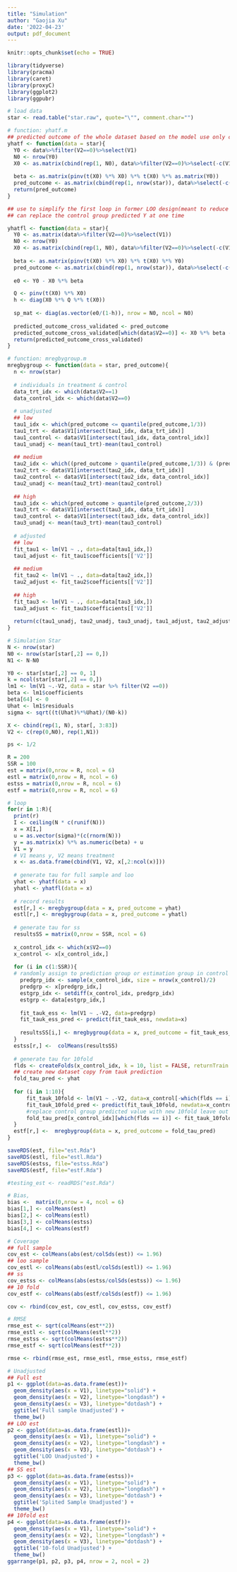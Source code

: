 ```yaml
---
title: "Simulation"
author: "Gaojia Xu"
date: '2022-04-23'
output: pdf_document
---
```


```r
knitr::opts_chunk$set(echo = TRUE)
```

```r
library(tidyverse)
library(pracma)
library(caret)
library(proxyC)
library(ggplot2)
library(ggpubr)
```

```r
# load data
star <- read.table("star.raw", quote="\"", comment.char="")
```


```r
# function: yhatf.m
## predicted outcome of the whole dataset based on the model use only control group
yhatf <- function(data = star){
  Y0 <- data%>%filter(V2==0)%>%select(V1)
  N0 <- nrow(Y0)
  X0 <- as.matrix(cbind(rep(1, N0), data%>%filter(V2==0)%>%select(-c(V1,V2))))
  
  beta <- as.matrix(pinv(t(X0) %*% X0) %*% t(X0) %*% as.matrix(Y0))
  pred_outcome <- as.matrix(cbind(rep(1, nrow(star)), data%>%select(-c(V1,V2)))) %*% beta
  return(pred_outcome)
}

## use to simplify the first loop in former LOO design(meant to reduce overfitting--use LOO samples to predict Y of the leaved sample)
## can replace the control group predicted Y at one time

yhatfl <- function(data = star){
  Y0 <- as.matrix(data%>%filter(V2==0)%>%select(V1))
  N0 <- nrow(Y0)
  X0 <- as.matrix(cbind(rep(1, N0), data%>%filter(V2==0)%>%select(-c(V1,V2))))
  
  beta <- as.matrix(pinv(t(X0) %*% X0) %*% t(X0) %*% Y0)
  pred_outcome <- as.matrix(cbind(rep(1, nrow(star)), data%>%select(-c(V1,V2)))) %*% beta
  
  e0 <- Y0 - X0 %*% beta

  Q <- pinv(t(X0) %*% X0)
  h <- diag(X0 %*% Q %*% t(X0))
  
  sp_mat <- diag(as.vector(e0/(1-h)), nrow = N0, ncol = N0)
    
  predicted_outcome_cross_validated <- pred_outcome
  predicted_outcome_cross_validated[which(data$V2==0)] <- X0 %*% beta - diag(X0 %*% Q %*% t(X0) %*% sp_mat)
  return(predicted_outcome_cross_validated)
}
```


```r
# function: mregbygroup.m
mregbygroup <- function(data = star, pred_outcome){
  n <- nrow(star)
  
  # individuals in treatment & control 
  data_trt_idx <- which(data$V2==1)
  data_control_idx <- which(data$V2==0)
  
  # unadjusted 
  ## low
  tau1_idx <- which(pred_outcome <= quantile(pred_outcome,1/3))
  tau1_trt <- data$V1[intersect(tau1_idx, data_trt_idx)]
  tau1_control <- data$V1[intersect(tau1_idx, data_control_idx)]
  tau1_unadj <- mean(tau1_trt)-mean(tau1_control)
  
  ## medium
  tau2_idx <- which((pred_outcome > quantile(pred_outcome,1/3)) & (pred_outcome <= quantile(pred_outcome,2/3)))
  tau2_trt <- data$V1[intersect(tau2_idx, data_trt_idx)]
  tau2_control <- data$V1[intersect(tau2_idx, data_control_idx)]
  tau2_unadj <- mean(tau2_trt)-mean(tau2_control)
  
  ## high
  tau3_idx <- which(pred_outcome > quantile(pred_outcome,2/3))
  tau3_trt <- data$V1[intersect(tau3_idx, data_trt_idx)]
  tau3_control <- data$V1[intersect(tau3_idx, data_control_idx)]
  tau3_unadj <- mean(tau3_trt)-mean(tau3_control)
  
  # adjusted
  ## low
  fit_tau1 <- lm(V1 ~ ., data=data[tau1_idx,])
  tau1_adjust <- fit_tau1$coefficients[['V2']]
  
  ## medium
  fit_tau2 <- lm(V1 ~ ., data=data[tau2_idx,])
  tau2_adjust <- fit_tau2$coefficients[['V2']]
  
  ## high
  fit_tau3 <- lm(V1 ~ ., data=data[tau3_idx,])
  tau3_adjust <- fit_tau3$coefficients[['V2']]
  
  return(c(tau1_unadj, tau2_unadj, tau3_unadj, tau1_adjust, tau2_adjust, tau3_adjust))
}
```


```r
# Simulation Star
N <- nrow(star)
N0 <- nrow(star[star[,2] == 0,])
N1 <- N-N0

Y0 <- star[star[,2] == 0, 1]
k = ncol(star[star[,2] == 0,])
lm1 <- lm(V1 ~.-V2, data = star %>% filter(V2 ==0))
beta <- lm1$coefficients
beta[64] <- 0
Uhat <- lm1$residuals
sigma <- sqrt((t(Uhat)%*%Uhat)/(N0-k))

X <- cbind(rep(1, N), star[, 3:83])
V2 <- c(rep(0,N0), rep(1,N1))

ps <- 1/2

R = 200
SSR = 100
est = matrix(0,nrow = R, ncol = 6)
estl = matrix(0,nrow = R, ncol = 6)
estss = matrix(0,nrow = R, ncol = 6)
estf = matrix(0,nrow = R, ncol = 6)

# loop
for(r in 1:R){
  print(r)
  I <- ceiling(N * c(runif(N)))
  x = X[I,]
  u = as.vector(sigma)*(c(rnorm(N)))
  y = as.matrix(x) %*% as.numeric(beta) + u
  V1 = y
  # V1 means y, V2 means treatment
  x <- as.data.frame(cbind(V1, V2, x[,2:ncol(x)]))
  
  # generate tau for full sample and loo
  yhat <- yhatf(data = x)
  yhatl <- yhatfl(data = x)
  
  # record results
  est[r,] <- mregbygroup(data = x, pred_outcome = yhat)
  estl[r,] <- mregbygroup(data = x, pred_outcome = yhatl)
  
  # generate tau for ss
  resultsSS = matrix(0,nrow = SSR, ncol = 6)
  
  x_control_idx <- which(x$V2==0)
  x_control <- x[x_control_idx,]
  
  for (i in c(1:SSR)){
  # randomly assign to prediction group or estimation group in control data
    predgrp_idx <- sample(x_control_idx, size = nrow(x_control)/2)
    predgrp <- x[predgrp_idx,]
    estgrp_idx <- setdiff(x_control_idx, predgrp_idx)
    estgrp <- data[estgrp_idx,]
    
    fit_tauk_ess <- lm(V1 ~ .-V2, data=predgrp)
    fit_tauk_ess_pred <- predict(fit_tauk_ess, newdata=x)
    
    resultsSS[i,] <- mregbygroup(data = x, pred_outcome = fit_tauk_ess_pred)
  }
  estss[r,] <-  colMeans(resultsSS)
  
  # generate tau for 10fold
  flds <- createFolds(x_control_idx, k = 10, list = FALSE, returnTrain = FALSE)
  ## create new dataset copy from tauk prediction
  fold_tau_pred <- yhat
  
  for (i in 1:10){
      fit_tauk_10fold <- lm(V1 ~ .-V2, data=x_control[-which(flds == i),])
      fit_tauk_10fold_pred <- predict(fit_tauk_10fold, newdata=x_control[which(flds == i),])
      #replace control group predicted value with new 10fold leave out predicted value, keep treatment group predicted value unchanged
      fold_tau_pred[x_control_idx][which(flds == i)] <- fit_tauk_10fold_pred
  }
  estf[r,] <-  mregbygroup(data = x, pred_outcome = fold_tau_pred)
}
```

```r
saveRDS(est, file="est.Rda")
saveRDS(estl, file="estl.Rda")
saveRDS(estss, file="estss.Rda")
saveRDS(estf, file="estf.Rda")
```

```r
#testing_est <- readRDS("est.Rda")
```

```r
# Bias, 
bias <-  matrix(0,nrow = 4, ncol = 6)
bias[1,] <- colMeans(est)
bias[2,] <- colMeans(estl)
bias[3,] <- colMeans(estss)
bias[4,] <- colMeans(estf)
```

```r
# Coverage
## full sample
cov_est <- colMeans(abs(est/colSds(est)) <= 1.96)
## loo sample
cov_estl <- colMeans(abs(estl/colSds(estl)) <= 1.96)
## ss
cov_estss <- colMeans(abs(estss/colSds(estss)) <= 1.96)
## 10 fold
cov_estf <- colMeans(abs(estf/colSds(estf)) <= 1.96)

cov <- rbind(cov_est, cov_estl, cov_estss, cov_estf)
```

```r
# RMSE
rmse_est <- sqrt(colMeans(est**2))
rmse_estl <- sqrt(colMeans(estl**2))
rmse_estss <- sqrt(colMeans(estss**2))
rmse_estf <- sqrt(colMeans(estf**2))

rmse <- rbind(rmse_est, rmse_estl, rmse_estss, rmse_estf)
```

```r
# Unadjusted
## Full est
p1 <- ggplot(data=as.data.frame(est))+
  geom_density(aes(x = V1), linetype="solid") +
  geom_density(aes(x = V2), linetype="longdash") +
  geom_density(aes(x = V3), linetype="dotdash") +
  ggtitle('Full sample Unadjusted') + 
  theme_bw()
## LOO est
p2 <- ggplot(data=as.data.frame(estl))+
  geom_density(aes(x = V1), linetype="solid") +
  geom_density(aes(x = V2), linetype="longdash") +
  geom_density(aes(x = V3), linetype="dotdash") +
  ggtitle('LOO Unadjusted') + 
  theme_bw()
## SS est
p3 <- ggplot(data=as.data.frame(estss))+
  geom_density(aes(x = V1), linetype="solid") +
  geom_density(aes(x = V2), linetype="longdash") +
  geom_density(aes(x = V3), linetype="dotdash") +
  ggtitle('Splited Sample Unadjusted') + 
  theme_bw()
## 10fold est
p4 <- ggplot(data=as.data.frame(estf))+
  geom_density(aes(x = V1), linetype="solid") +
  geom_density(aes(x = V2), linetype="longdash") +
  geom_density(aes(x = V3), linetype="dotdash") +
  ggtitle('10-fold Unadjusted') + 
  theme_bw()
ggarrange(p1, p2, p3, p4, nrow = 2, ncol = 2)
```



